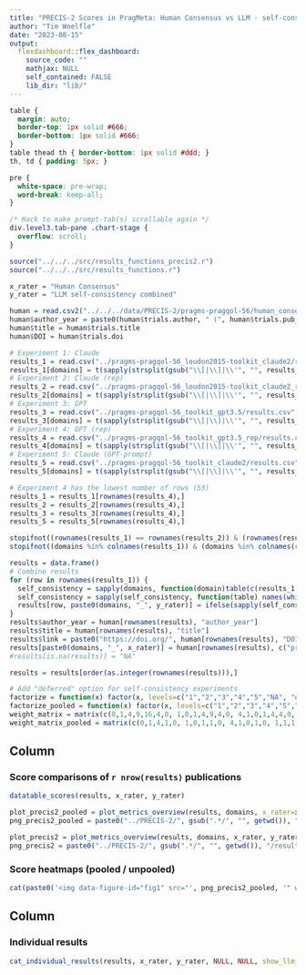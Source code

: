 ```yaml
---
title: "PRECIS-2 Scores in PragMeta: Human Consensus vs LLM - self-consistent for 5 / 5 experiments"
author: "Tim Woelfle"
date: "2023-08-15"
output: 
  flexdashboard::flex_dashboard:
    source_code: ""
    mathjax: NULL
    self_contained: FALSE
    lib_dir: "lib/"
---
```


```css
table {
  margin: auto;
  border-top: 1px solid #666;
  border-bottom: 1px solid #666;
}
table thead th { border-bottom: 1px solid #ddd; }
th, td { padding: 5px; }

pre {
  white-space: pre-wrap;
  word-break: keep-all;
}

/* Hack to make prompt-tab(s) scrollable again */
div.level3.tab-pane .chart-stage {
  overflow: scroll;
}
```

```r
source("../../../src/results_functions_precis2.r")
source("../../../src/results_functions.r")

x_rater = "Human Consensus"
y_rater = "LLM self-consistency combined"

human = read.csv2("../../../data/PRECIS-2/pragms-pragqol-56/human_consensus.csv", row.names = "trials.trials_id", na.strings = NULL)
human$author_year = paste0(human$trials.author, " (", human$trials.pub_year, ")")
human$title = human$trials.title
human$DOI = human$trials.doi

# Experiment 1: Claude
results_1 = read.csv("../pragms-pragqol-56_loudon2015-toolkit_claude2/results.csv", row.names = 1, na.strings = NULL)
results_1[domains] = t(sapply(strsplit(gsub("\\[|\\]|\\'", "", results_1$llm_scores), ", ", fixed=T), as.character))
# Experiment 2: Claude (rep)
results_2 = read.csv("../pragms-pragqol-56_loudon2015-toolkit_claude2_rep/results.csv", row.names = 1, na.strings = NULL)
results_2[domains] = t(sapply(strsplit(gsub("\\[|\\]|\\'", "", results_2$llm_scores), ", ", fixed=T), as.character))
# Experiment 3: GPT
results_3 = read.csv("../pragms-pragqol-56_toolkit_gpt3.5/results.csv", row.names = 1, na.strings = NULL)
results_3[domains] = t(sapply(strsplit(gsub("\\[|\\]|\\'", "", results_3$llm_scores), ", ", fixed=T), as.character))
# Experiment 4: GPT (rep)
results_4 = read.csv("../pragms-pragqol-56_toolkit_gpt3.5_rep/results.csv", row.names = 1, na.strings = NULL)
results_4[domains] = t(sapply(strsplit(gsub("\\[|\\]|\\'", "", results_4$llm_scores), ", ", fixed=T), as.character))
# Experiment 5: Claude (GPT-prompt)
results_5 = read.csv("../pragms-pragqol-56_toolkit_claude2/results.csv", row.names = 1, na.strings = NULL)
results_5[domains] = t(sapply(strsplit(gsub("\\[|\\]|\\'", "", results_5$llm_scores), ", ", fixed=T), as.character))

# Experiment 4 has the lowest number of rows (53)
results_1 = results_1[rownames(results_4),]
results_2 = results_2[rownames(results_4),]
results_3 = results_3[rownames(results_4),]
results_5 = results_5[rownames(results_4),]

stopifnot((rownames(results_1) == rownames(results_2)) & (rownames(results_1) == rownames(results_3)) & (rownames(results_1) == rownames(results_4)) & (rownames(results_1) == rownames(results_5)))
stopifnot((domains %in% colnames(results_1)) & (domains %in% colnames(results_2)) & (domains %in% colnames(results_3)) & (domains %in% colnames(results_4)) & (domains %in% colnames(results_5)))

results = data.frame()
# Combine results
for (row in rownames(results_1)) {
  self_consistency = sapply(domains, function(domain)table(c(results_1[row, domain], results_2[row, domain], results_3[row, domain], results_4[row, domain], results_5[row, domain])))
  self_consistency = sapply(self_consistency, function(table) names(which(table==5)))
  results[row, paste0(domains, "_", y_rater)] = ifelse(sapply(self_consistency, length), self_consistency, "deferred")
}
results$author_year = human[rownames(results), "author_year"]
results$title = human[rownames(results), "title"]
results$link = paste0("https://doi.org/", human[rownames(results), "DOI"])
results[paste0(domains, "_", x_rater)] = human[rownames(results), c("precis2.eligibility_score", "precis2.recruit_score", "precis2.set_score", "precis2.org_score", "precis2.flex_score", "precis2.adherence_score", "precis2.fu_score", "precis2.out_score", "precis2.analysis_score")]
#results[is.na(results)] = "NA"

results = results[order(as.integer(rownames(results))),]

# Add "deferred" option for self-consistency experiments
factorize = function(x) factor(x, levels=c("1","2","3","4","5","NA", "deferred"))
factorize_pooled = function(x) factor(x, levels=c("1","2","3","4","5","NA","deferred"), labels=c("1/2", "1/2", "3", "4/5", "4/5", "NA", "deferred"))
weight_matrix = matrix(c(0,1,4,9,16,4,0, 1,0,1,4,9,4,0, 4,1,0,1,4,4,0, 9,4,1,0,1,4,0, 16,9,4,1,0,4,0, 4,4,4,4,4,0,0, 0,0,0,0,0,0,0), nrow=7)
weight_matrix_pooled = matrix(c(0,1,4,1,0, 1,0,1,1,0, 4,1,0,1,0, 1,1,1,0,0, 0,0,0,0,0), nrow=5)
```

Column {data-width=55}
-------------------------------------

### Score comparisons of `r nrow(results)` publications

```r
datatable_scores(results, x_rater, y_rater)
```

```r
plot_precis2_pooled = plot_metrics_overview(results, domains, x_rater=x_rater, y_rater=y_rater, factorize_pooled, weight_matrix_pooled)
png_precis2_pooled = paste0("../PRECIS-2/", gsub(".*/", "", getwd()), "/results/human_consensus_9_domains_5_options.png")

plot_precis2 = plot_metrics_overview(results, domains, x_rater, y_rater, factorize, weight_matrix)
png_precis2 = paste0("../PRECIS-2/", gsub(".*/", "", getwd()), "/results/human_consensus_9_domains_7_options.png")
```

### Score heatmaps (<a onclick="$('p.image-container')[0].style = 'background: url(&quot;`r png_precis2_pooled`&quot;) center center / contain no-repeat;'; $('p.image-container img')[0].src = &quot;`r png_precis2_pooled`&quot;;" style="cursor: pointer">pooled</a> / <a onclick="$('p.image-container')[0].style = 'background: url(&quot;`r png_precis2`&quot;) center center / contain no-repeat;'; $('p.image-container img')[0].src = &quot;`r png_precis2`&quot;;" style="cursor: pointer">unpooled</a>) {data-height=720}

```r
cat(paste0('<img data-figure-id="fig1" src="', png_precis2_pooled, '" width="1536" onclick="window.open(this.src)" style="cursor: pointer">'))
```

Column {data-width=45}
-------------------------------------

### Individual results

```r
cat_individual_results(results, x_rater, y_rater, NULL, NULL, show_llm_message=F)
```
